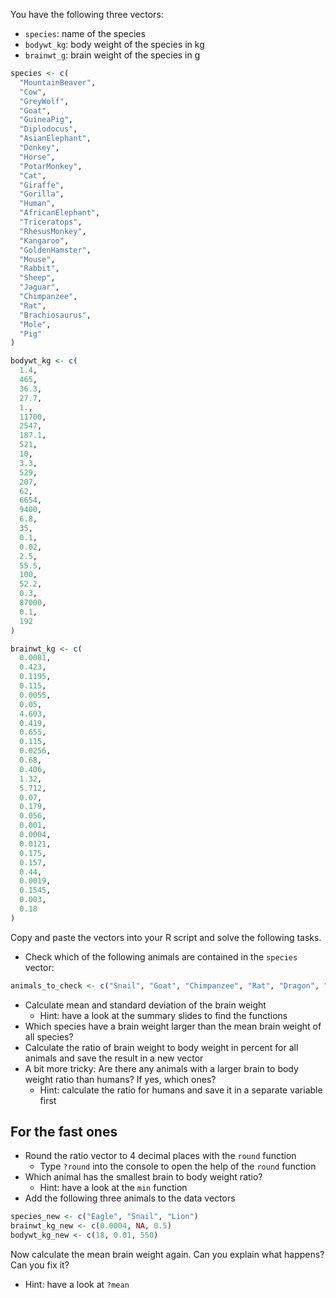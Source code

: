 You have the following three vectors:

- `species`: name of the species
- `bodywt_kg`: body weight of the species in kg
- `brainwt_g`: brain weight of the species in g

```r
species <- c(
  "MountainBeaver",
  "Cow",
  "GreyWolf",
  "Goat",
  "GuineaPig",
  "Diplodocus",
  "AsianElephant",
  "Donkey",
  "Horse",
  "PotarMonkey",
  "Cat",
  "Giraffe",
  "Gorilla",
  "Human",
  "AfricanElephant",
  "Triceratops",
  "RhesusMonkey",
  "Kangaroo",
  "GoldenHamster",
  "Mouse",
  "Rabbit",
  "Sheep",
  "Jaguar",
  "Chimpanzee",
  "Rat",
  "Brachiosaurus",
  "Mole",
  "Pig"
)

bodywt_kg <- c(
  1.4,
  465,
  36.3,
  27.7,
  1.,
  11700,
  2547,
  187.1,
  521,
  10,
  3.3,
  529,
  207,
  62,
  6654,
  9400,
  6.8,
  35,
  0.1,
  0.02,
  2.5,
  55.5,
  100,
  52.2,
  0.3,
  87000,
  0.1,
  192
)

brainwt_kg <- c(
  0.0081,
  0.423,
  0.1195,
  0.115,
  0.0055,
  0.05,
  4.603,
  0.419,
  0.655,
  0.115,
  0.0256,
  0.68,
  0.406,
  1.32,
  5.712,
  0.07,
  0.179,
  0.056,
  0.001,
  0.0004,
  0.0121,
  0.175,
  0.157,
  0.44,
  0.0019,
  0.1545,
  0.003,
  0.18
)
```

Copy and paste the vectors into your R script and solve the following tasks.

- Check which of the following animals are contained in the `species` vector:

```r
animals_to_check <- c("Snail", "Goat", "Chimpanzee", "Rat", "Dragon", "Eagle")
```

- Calculate mean and standard deviation of the brain weight
  - Hint: have a look at the summary slides to find the functions
- Which species have a brain weight larger than the mean brain weight of all species?
- Calculate the ratio of brain weight to body weight in percent for all animals and save the result in a new vector
- A bit more tricky: Are there any animals with a larger brain to body weight ratio than humans? If yes, which ones?
  - Hint: calculate the ratio for humans and save it in a separate variable first

## For the fast ones

- Round the ratio vector to 4 decimal places with the `round` function
  - Type `?round` into the console to open the help of the `round` function
- Which animal has the smallest brain to body weight ratio?
  - Hint: have a look at the `min` function
- Add the following three animals to the data vectors

```r
species_new <- c("Eagle", "Snail", "Lion")
brainwt_kg_new <- c(0.0004, NA, 0.5)
bodywt_kg_new <- c(18, 0.01, 550)
```

 Now calculate the mean brain weight again. Can you explain what happens? Can you fix it?
 
 - Hint: have a look at `?mean`
